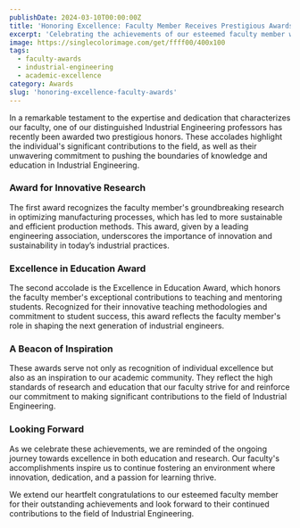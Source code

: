 ```yaml
---
publishDate: 2024-03-10T00:00:00Z
title: 'Honoring Excellence: Faculty Member Receives Prestigious Awards'
excerpt: 'Celebrating the achievements of our esteemed faculty member who has recently been honored with two distinguished awards in the field of Industrial Engineering.'
image: https://singlecolorimage.com/get/ffff00/400x100
tags:
  - faculty-awards
  - industrial-engineering
  - academic-excellence
category: Awards
slug: 'honoring-excellence-faculty-awards'
---
```


In a remarkable testament to the expertise and dedication that characterizes our faculty, one of our distinguished Industrial Engineering professors has recently been awarded two prestigious honors. These accolades highlight the individual's significant contributions to the field, as well as their unwavering commitment to pushing the boundaries of knowledge and education in Industrial Engineering.

### Award for Innovative Research

The first award recognizes the faculty member's groundbreaking research in optimizing manufacturing processes, which has led to more sustainable and efficient production methods. This award, given by a leading engineering association, underscores the importance of innovation and sustainability in today’s industrial practices.

### Excellence in Education Award

The second accolade is the Excellence in Education Award, which honors the faculty member's exceptional contributions to teaching and mentoring students. Recognized for their innovative teaching methodologies and commitment to student success, this award reflects the faculty member's role in shaping the next generation of industrial engineers.

### A Beacon of Inspiration

These awards serve not only as recognition of individual excellence but also as an inspiration to our academic community. They reflect the high standards of research and education that our faculty strive for and reinforce our commitment to making significant contributions to the field of Industrial Engineering.

### Looking Forward

As we celebrate these achievements, we are reminded of the ongoing journey towards excellence in both education and research. Our faculty's accomplishments inspire us to continue fostering an environment where innovation, dedication, and a passion for learning thrive.

We extend our heartfelt congratulations to our esteemed faculty member for their outstanding achievements and look forward to their continued contributions to the field of Industrial Engineering.
